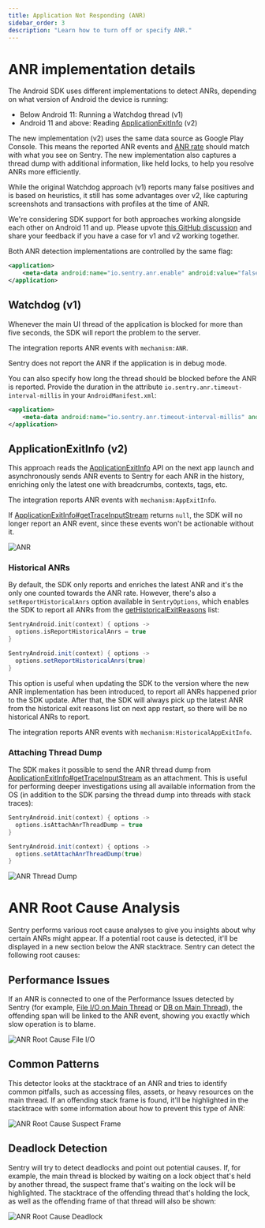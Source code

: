 ```yaml
---
title: Application Not Responding (ANR)
sidebar_order: 3
description: "Learn how to turn off or specify ANR."
---
```


# ANR implementation details

The Android SDK uses different implementations to detect ANRs, depending on what version of Android the device is running:

- Below Android 11: Running a Watchdog thread (v1)
- Android 11 and above: Reading [ApplicationExitInfo](https://developer.android.com/reference/android/app/ApplicationExitInfo) (v2)

The new implementation (v2) uses the same data source as Google Play Console. This means the reported ANR events and [ANR rate](/platforms/android/performance/instrumentation/performance-metrics/#application-not-responding-anr-rate) should match with what you see on Sentry. The new implementation also captures a thread dump with additional information, like held locks, to help you resolve ANRs more efficiently.

While the original Watchdog approach (v1) reports many false positives and is based on heuristics, it still has some advantages over v2, like capturing screenshots and transactions with profiles at the time of ANR.

<Note>

We're considering SDK support for both approaches working alongside each other on Android 11 and up. Please upvote [this GitHub discussion](https://github.com/getsentry/sentry-java/discussions/2716) and share your feedback if you have a case for v1 and v2 working together.

</Note>

Both ANR detection implementations are controlled by the same flag:

```xml {filename:AndroidManifest.xml}
<application>
    <meta-data android:name="io.sentry.anr.enable" android:value="false" />
</application>
```

## Watchdog (v1)

Whenever the main UI thread of the application is blocked for more than five seconds, the SDK will report the problem to the server.

The integration reports ANR events with `mechanism:ANR`.

<Note>

Sentry does not report the ANR if the application is in debug mode.

</Note>

You can also specify how long the thread should be blocked before the ANR is reported. Provide the duration in the attribute `io.sentry.anr.timeout-interval-millis` in your `AndroidManifest.xml`:

```xml {filename:AndroidManifest.xml}
<application>
    <meta-data android:name="io.sentry.anr.timeout-interval-millis" android:value="2000" />
</application>
```

## ApplicationExitInfo (v2)

This approach reads the [ApplicationExitInfo](https://developer.android.com/reference/android/app/ApplicationExitInfo) API on the next app launch
and asynchronously sends ANR events to Sentry for each ANR in the history, enriching only the latest one with breadcrumbs, contexts, tags, etc.

The integration reports ANR events with `mechanism:AppExitInfo`.

<Note>

If [ApplicationExitInfo#getTraceInputStream](<https://developer.android.com/reference/android/app/ApplicationExitInfo#getTraceInputStream()>) returns `null`, the SDK will no longer report an ANR event, since these events won't be actionable without it.

</Note>

![ANR](app-not-respond.png)

### Historical ANRs

By default, the SDK only reports and enriches the latest ANR and it's the only one counted towards the ANR rate. However, there's also a `setReportHistoricalAnrs` option available in `SentryOptions`, which enables the SDK to report all ANRs from the [getHistoricalExitReasons](<https://developer.android.com/reference/android/app/ActivityManager?hl=en#getHistoricalProcessExitReasons(java.lang.String,%20int,%20int)>) list:

```kotlin
SentryAndroid.init(context) { options ->
  options.isReportHistoricalAnrs = true
}
```

```java
SentryAndroid.init(context) { options ->
  options.setReportHistoricalAnrs(true)
}
```

This option is useful when updating the SDK to the version where the new ANR implementation has been introduced, to report
all ANRs happened prior to the SDK update. After that, the SDK will always pick up the latest ANR from the historical exit
reasons list on next app restart, so there will be no historical ANRs to report.

The integration reports ANR events with `mechanism:HistoricalAppExitInfo`.

### Attaching Thread Dump

The SDK makes it possible to send the ANR thread dump from [ApplicationExitInfo#getTraceInputStream](<https://developer.android.com/reference/android/app/ApplicationExitInfo#getTraceInputStream()>) as an attachment. This is useful for performing deeper investigations using all available information from the OS (in addition to the SDK parsing the thread dump into threads with stack traces):

```kotlin
SentryAndroid.init(context) { options ->
  options.isAttachAnrThreadDump = true
}
```

```java
SentryAndroid.init(context) { options ->
  options.setAttachAnrThreadDump(true)
}
```

![ANR Thread Dump](app-not-respond-thread-dump.png)

# ANR Root Cause Analysis

Sentry performs various root cause analyses to give you insights about why certain ANRs might appear. If a potential root cause is detected, it'll be displayed in a new section below the ANR stacktrace. Sentry can detect the following root causes:

## Performance Issues

If an ANR is connected to one of the Performance Issues detected by Sentry (for example, [File I/O on Main Thread](/product/issues/issue-details/performance-issues/file-main-thread-io/) or [DB on Main Thread](/product/issues/issue-details/performance-issues/db-main-thread-io/)), the offending span will be linked to the ANR event, showing you exactly which slow operation is to blame.

![ANR Root Cause File I/O](anr-rootcause-fileio.png)

## Common Patterns

This detector looks at the stacktrace of an ANR and tries to identify common pitfalls, such as accessing files, assets, or heavy resources on the main thread. If an offending stack frame is found, it'll be highlighted in the stacktrace with some information about how to prevent this type of ANR:

![ANR Root Cause Suspect Frame](anr-rootcause-frame.png)

## Deadlock Detection

Sentry will try to detect deadlocks and point out potential causes. If, for example, the main thread is blocked by waiting on a lock object that's held by another thread, the suspect frame that's waiting on the lock will be highlighted. The stacktrace of the offending thread that's holding the lock, as well as the offending frame of that thread will also be shown:

![ANR Root Cause Deadlock](anr-rootcause-deadlock.png)
